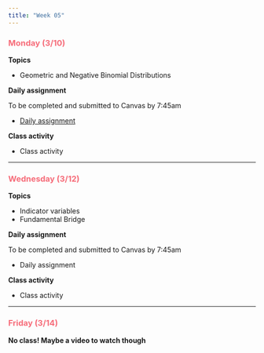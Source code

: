 ```yaml
---
title: "Week 05"
---
```


::: {style="color: #F66D7A"}
### Monday (3/10)
:::

**Topics**

-   Geometric and Negative Binomial Distributions

**Daily assignment**

To be completed and submitted to Canvas by 7:45am

-   [Daily assignment](daily/DA_12.pdf)

**Class activity**

-   Class activity

------------------------------------------------------------------------

::: {style="color: #F66D7A"}
### Wednesday (3/12)
:::

**Topics**

-   Indicator variables
-   Fundamental Bridge

**Daily assignment**

To be completed and submitted to Canvas by 7:45am

-   Daily assignment

**Class activity**

-   Class activity

------------------------------------------------------------------------

::: {style="color: #F66D7A"}
### Friday (3/14)
:::

**No class! Maybe a video to watch though**
